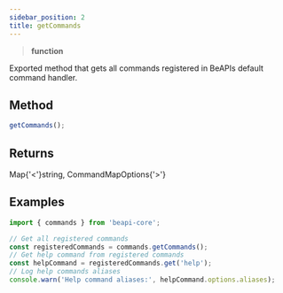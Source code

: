 ```yaml
---
sidebar_position: 2
title: getCommands
---
```


> **<Link to="https://developer.mozilla.org/en-US/docs/Web/JavaScript/Reference/Global_Objects/Function">function</Link>**

Exported method that gets all commands registered in BeAPIs default command handler.

## Method

```js
getCommands();
```

## Returns

<Link to="https://developer.mozilla.org/en-US/docs/Web/JavaScript/Reference/Global_Objects/Map">Map{'<'}<Link to="https://developer.mozilla.org/en-US/docs/Web/JavaScript/Reference/Global_Objects/String">string</Link>, <Link to="/docs/typedefs/commandmapoptions">CommandMapOptions</Link>{'>'}</Link>

## Examples

```js
import { commands } from 'beapi-core';

// Get all registered commands
const registeredCommands = commands.getCommands();
// Get help command from registered commands
const helpCommand = registeredCommands.get('help');
// Log help commands aliases
console.warn('Help command aliases:', helpCommand.options.aliases);
```